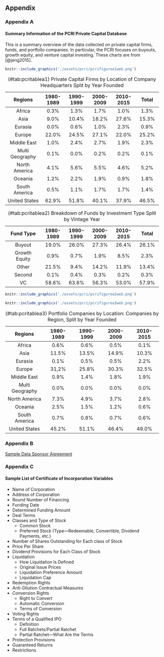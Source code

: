 ## Appendix  {-}

### Appendix A {-}

#### Summary Information of the PCRI Private Capital Database {-}

This is a summary overview of the data collected on private capital firms, funds, and portfolio companies. In particular, the PCRI focuses on buyouts, growth equity, and venture capital investing. These charts are from [@jeng2015].

```r
knitr::include_graphics('./assets/pcri/pcrifigurea1web.png')
```

|Regions|1980-1989|1990-1999|2000-2009|2010-2015|Total|
|:---------------:|:---------:|:---------:|:---------:|:---------:|:---------:|
| Africa | 0.3% | 1.3% | 1.7% | 1.0% | 1.3% |
| Asia | 9.0% | 10.4% | 18.2% | 27.6% | 15.3% |
| Eurasia | 0.0% | 0.6% | 1.0% | 2.3% | 0.9% |
| Europe | 22.0% | 24.5% | 27.1% | 22.0% | 25.2% |
| Middle East | 1.0% | 2.4% | 2.7% | 1.9% | 2.3% |
| Multi Geography | 0.1% | 0.0% | 0.2% | 0.2% | 0.1% |
| North America | 4.1% | 5.6% | 5.5% | 4.6% | 5.2% |
| Oceania | 1.2% | 2.2% | 1.9% | 0.9% | 1.8% |
| South America |0.5% | 1.1% | 1.7% | 1.7% | 1.4% |
| United States | 62.9% | 51.8% | 40.1% | 37.9% | 46.5% |
Table: (\#tab:pcritablea1) Private Capital Firms by Location of Company Headquarters Split by Year Founded

|Fund Type|1980-1989|1990-1999|2000-2009|2010-2015|Total|
|:---------------:|:---------:|:---------:|:---------:|:---------:|:---------:|
| Buyout | 19.0% | 26.0% | 27.3% | 26.4% | 26.1% |
| Growth Equity | 0.9% | 0.7% | 1.9% | 8.5% | 2.3% |
| Other | 21.5% | 9.4% | 14.2% | 11.9% | 13.4% |
| Second | 0.1% | 0.4% | 0.3% | 0.2% | 0.3% |
| VC | 58.6% | 63.6% | 56.3% | 53.0% | 57.9% |
Table: (\#tab:pcritablea2) Breakdown of Funds by Investment Type Split by Vintage Year

```r
knitr::include_graphics('./assets/pcri/pcrifigurea2web.png')
```

```r
knitr::include_graphics('./assets/pcri/pcrifigurea3web.png')
```

|Regions|1980-1989|1990-1999|2000-2009|2010-2015|
|:---------------:|:---------:|:---------:|:---------:|:---------:|
| Africa | 0.6% | 0.6% | 0.5% | 0.1% |
| Asia | 11.5% | 13.5% | 14.9% | 10.3% |
| Eurasia | 0.1% | 0.5% | 0.5% | 2.2% |
| Europe | 31,2% | 25.8% | 30.3% | 32.5% |
| Middle East | 0.9% | 1.4% | 1.8% | 1.9% |
| Multi Geography | 0.0% | 0.0% | 0.0% | 0.0% |
| North America | 7.3% | 4.9% | 3.7% | 2.8% |
| Oceania | 2.5% | 1.5% | 1.2% | 0.6% |
| South America |0.7% | 0.8% | 0.7% | 0.6% |
| United States | 45.2% | 51.1% | 46.4% | 49.0% |
Table: (\#tab:pcritablea3) Portfolio Companies by Location: Companies by Region, Split by Year Founded

### Appendix B {-}

[Sample Data Sponsor Agreement](.\appendix\pcri_appendix_b.pdf)

### Appendix C {-}

#### Sample List of Certificate of Incorporation Variables {-}

- Name of Corporation  
- Address of Corporation  
- Round Number of Financing  
- Funding Date  
- Determined Funding Amount  
- Deal Terms  
- Classes and Type of Stock  
  - Common Stock  
  - Preferred Stock (Type---Redeemable, Convertible, Dividend Payments, etc.)  
- Number of Shares Outstanding for Each class of Stock  
- Price Per Share  
- Dividend Provisions for Each Class of Stock  
- Liquidation  
  - How Liquidation Is Defined  
  - Original Issue Prices  
  - Liquidation Preference Amount  
  - Liquidation Cap  
- Redemption Rights  
- Anti-Dilution Contractual Measures  
- Conversion Rights  
  - Right to Convert  
  - Automatic Conversion  
  - Terms of Conversion  
- Voting Rights  
- Terms of a Qualified IPO  
  - Definition  
  - Full Ratchets/Partial Ratchet  
  - Partial Ratchet---What Are the Terms  
- Protection Provisions  
- Guaranteed Returns  
- Restrictions  